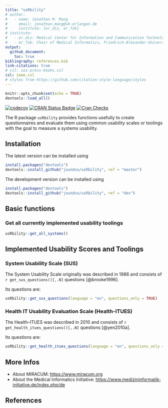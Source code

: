 ```yaml
---
title: "usRbility"
# author:
#   - name: Jonathan M. Mang
#     email: jonathan.mang@uk-erlangen.de
#     institute: [er_diz, er_fak]
# institute:
#   - er_diz: Medical Center for Information and Communication Technology, Universitätsklinikum Erlangen, Erlangen, Germany.
#   - er_fak: Chair of Medical Informatics, Friedrich-Alexander-University Erlangen-Nürnberg (FAU), Erlangen, Germany.
output: 
  github_document:
    toc: true
bibliography: references.bib
link-citations: true
# csl: ios-press-books.csl
csl: ieee.csl
# styles from https://github.com/citation-style-language/styles
---
```


```r
knitr::opts_chunk$set(echo = TRUE)
devtools::load_all()
```

<!-- badges: start -->

[![codecov](https://codecov.io/gh/joundso/usRbility/branch/master/graph/badge.svg)](https://codecov.io/gh/joundso/usRbility)
[![CRAN Status Badge](https://www.r-pkg.org/badges/version-ago/usRbility)](https://cran.r-project.org/package=usRbility)
[![Cran Checks](https://cranchecks.info/badges/worst/usRbility)](https://cran.r-project.org/web/checks/check_results_usRbility.html)

<!-- badges: end -->

The R package `usRbility` provides functions usefully to create questionnaires and evaluate them using common usability scales or toolings with the goal to measure a systems usability.

## Installation

<!---
You can install `usRbility` directly from CRAN:

```r
install.packages("usRbility")
```
-->

The latest version can be installed using

```r
install.packages("devtools")
devtools::install_github("joundso/usRbility", ref = "master")
```

The development version can be installed using

```r
install.packages("devtools")
devtools::install_github("joundso/usRbility", ref = "dev")
```

## Basic functions

### Get all currently implemented usability toolings

```r
usRbility::get_all_systems()
```

## Implemented Usability Scores and Toolings

### System Usability Scale (SUS)

The System Usability Scale originally was described in 1986 and consists of `r get_sus_questions()[,.N]` questions [@brooke1996].

Its questions are:

<!-- ```{r list_sus_questions, results='asis'} -->
<!-- for (q in usRbility::get_sus_questions(language = "en", questions_only = TRUE)) { -->
<!--   cat(paste0("1. ", q, "\n")) -->
<!-- } -->
<!-- ``` -->

```r
usRbility::get_sus_questions(language = "en", questions_only = TRUE)
```

### Health IT Usability Evaluation Scale (Health-ITUES)

The Health-ITUES was described in 2010 and consists of `r get_health_itues_questions()[,.N]` questions [@yen2010a].

Its questions are:
```r
usRbility::get_health_itues_questions(language = "en", questions_only = TRUE)
```

## More Infos

- About MIRACUM: <https://www.miracum.org>
- About the Medical Informatics Initiative: <https://www.medizininformatik-initiative.de/index.php/de>

## References
